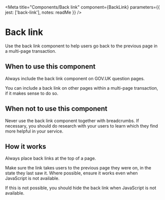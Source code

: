 
<Meta
  title="Components/Back link"
  component={BackLink}
  parameters={{
    jest: ['back-link'],
    notes: readMe
  }}
/>

# Back link

Use the back link component to help users go back to the previous page in a multi-page transaction.

<Preview withToolbar>
  <Story name="Text">
    <BackLink href="" />
  </Story>
</Preview>

<Props of={BackLink} />

## When to use this component

Always include the back link component on GOV.UK question pages.

You can include a back link on other pages within a multi-page transaction, if it makes sense to do so.


## When not to use this component

Never use the back link component together with breadcrumbs. If necessary, you should do research with your users to learn which they find more helpful in your service.


## How it works

Always place back links at the top of a page.

Make sure the link takes users to the previous page they were on, in the state they last saw it. Where possible, ensure it works even when JavaScript is not available.

If this is not possible, you should hide the back link when JavaScript is not available.